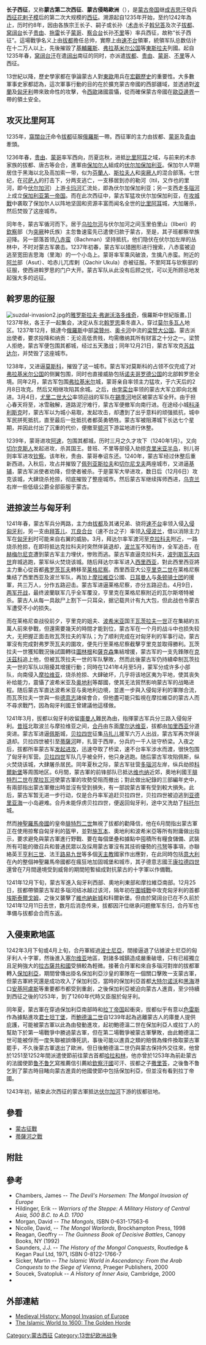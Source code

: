 {{refimprove|time=2015-12-07T10:42:37+00:00}}
{{Infobox military conflict
|conflict=
|partof=
|image=[[File:Battle_of_Mohi.svg|200px]]
|caption=
|date={{Start date|1241|4|11}}-{{End date|1242}}
|place=[[基輔羅斯|基輔羅斯]]、[[東歐|東歐]]
|territory=
|result=
|combatant1=
|combatant2=
|combatant3=
|commander1=
|commander2=
|commander3=
|strength1=
|strength2=
|strength3=
|casualties1=
|casualties2=
|casualties3=
|notes=
}}
'''长子西征'''，又称'''蒙古第二次西征'''、'''蒙古侵略歐洲'''（{{lang-en|Mongol invasion of Europe}}），是[[蒙古帝国|蒙古帝国]]继[[成吉思汗|成吉思汗]]發兵[[蒙古征服花剌子模|西征花剌子模]]后的第二次大规模的[[蒙古征戰|西征]]。溯源起自1235年开始，至约1242年為止，历时约8年，因由各族宗王长子、嗣子或长孙（[[术赤|术赤]]长子[[斡兒答|斡兒答]]及次子[[拔都|拔都]]、[[窝阔台|窝阔台]]长子[[贵由|贵由]]、[[拖雷|拖雷]]长子[[蒙哥|蒙哥]]、[[察合台|察合台]]长孙[[不里|不里]]等）率兵西征，故称“长子西征”。這場戰爭名义上由[[拔都|拔都]]擔任总帅，實際上由[[速不台|速不台]]領軍，統領军队总数估计在十二万人以上，先後摧毀了[[基輔羅斯|基輔羅斯]]、[[弗拉基米尔公国|弗拉基米尔公国]]等[[東斯拉夫民族|東斯拉夫]]列國。起自1235年春，[[窝阔台|窝阔台汗]]在遣[[阔出|阔出]]南征的同时，亦派遣[[拔都|拔都]]、[[贵由|贵由]]、[[蒙哥|蒙哥]]、[[不里|不里]]等人西征。

13世紀以降，歷史學家都在爭論蒙古人對[[東歐|東歐]]用兵在[[宏觀|宏觀]][[歷史|歷史]]的重要性。大多數軍事史家都認為，這次軍事行動的目的在於擴充蒙古帝國的西部疆域，並透過對[[波兰王国_(1025年－1385年)|波蘭]]及[[匈牙利王国_(1000年－1301年)|匈牙利]]帶來致命性的攻擊，令[[西歐|西歐]]諸國震懾，從而確保蒙古帝國在[[歐洲俄羅斯|歐亞邊界]]一帶的領土安全。

{{Campaignbox_蒙古帝国征战一览}}

==攻灭比里阿耳==
1235年，[[窝阔台|窩闊台汗]]命令[[拔都|拔都]]征服[[俄羅斯|俄羅斯]]一帶。西征軍的主力由拔都、[[蒙哥|蒙哥]]及[[貴由|貴由]]牽頭。

1236年春，[[贵由|贵由]]、[[蒙哥|蒙哥]]率军西向，历夏迄秋，进抵[[比里阿耳|比里阿耳]]之域，与前来的术赤家族的拔都、唐古等会合，進軍由[[保加尔人|保加尔人]]組成的[[伏尔加保加利亚|伏尔加保加利亚]]。保加尔人早期居住于黑海以北及高加索一带，似为[[芬蘭人|芬蘭人]]、[[斯拉夫人|斯拉夫人]]和[[突厥人|突厥人]]的混合部落。七世纪，在[[可萨人|可萨人]]的打击下，分两支逃亡，一支移居到亦的勒河（Itil，又作也的里河，即今[[伏尔加河|伏尔加河]]）上游[[卡馬河|卡玛河]]汇流处，即為伏尔加保加利亚；另一支西走[[多瑙河|多瑙河]]上成立[[保加利亚第一帝国|保加利亚第一帝国]]。而在此次西征中，蒙古军猛攻伏尔加保加利亚，在[[比里阿耳攻城戰|攻城戰]]中袭取了保加尔人以阵地坚固和资源丰富而闻名全世的[[比里阿耳|比里阿耳]]城，大加屠杀，然后焚毁了这座城市。

同年冬，蒙古军循河而下。居于[[乌拉尔河|乌拉尔河]]与伏尔加河之间玉里伯里山（Ilberi）的[[欽察|欽察]]部（为[[突厥|突厥]]种氏族）主忽鲁速蛮先已遣使归款于蒙古，至是，其子班都察举族迎降。另一部落首领[[八赤蛮|八赤蛮]]（Bachman）坚持抵抗，他们隐伏在伏尔加左岸的丛林中，不时对蒙古军袭击。1237年初春，蒙古军以猎圈形进行搜索，八赤蛮被迫逃至宽田吉思海（里海）的一个小岛上。蒙哥率军乘风破浪，生擒八赤蛮。附近的[[阿兰|阿兰]]部（Asut）、哈赤儿兀库剌（Qachir Ukula）亦被征服。不里阿耳与钦察部的征服，使西进斡罗思的门户大开。蒙古军队从此没有后顾之忧，可以无所顾忌地发起强大多的远征。

==斡罗思的征服==
{{Main|蒙古征服基輔羅斯}}
[[Image:suzdal-invasion2.jpg|thumb]]的[[雅罗斯拉夫二世·弗谢沃洛多维奇|雅罗斯拉夫·弗谢沃洛多维奇]]，俄羅斯中世紀版畫。]]
1237年秋，各王子一起集会，决定从东北[[斡羅思|斡罗思]]乘冬直入，穿过[[莫尔多瓦人|莫尔多瓦人]]地区。1237年12月，抵達今[[俄羅斯|俄羅斯]]中部[[梁贊州|梁贊州]]、[[奧卡河|奥卡河]]中流的[[梁赞大公国|梁赞大公国]]。蒙古派出使者，要求投降和纳贡：无论高低贵贱，均需缴纳其所有财富之十分之一。梁赞人拒绝，蒙古军便包围其都城，经过五天激战；同年12月21日，蒙古军攻克[[苏兹达尔|苏兹达尔]]，并焚毁了这座城市。

1238年，又进逼[[莫斯科|莫斯科]]，摧毁了这一城市。蒙古军对莫斯科的占领不仅完成了对[[弗拉基米尔-苏兹达尔大公国|弗拉基米尔公国]]的侧翼包围，同时也直接威胁包括[[诺夫哥罗德共和国|诺夫哥罗德公国]]的北部斡罗思全境。同年2月，蒙古军包围[[弗拉基米尔_(俄罗斯)|弗拉基米尔]]城，蒙哥亲自率领主力猛攻，于六天后的2月8日攻克。然后又相继攻陷其余城。之后，由[[孛栾台|孛栾台]]率领的蒙古大军立即向北推进。3月4日，[[尤里二世·弗謝沃洛多維奇|尤里二世大公]]率领迎战的军队在[[錫季河戰役|錫季河]]地区被蒙古军全歼。由于担心春天将至，冰雪融解，道路泥泞难行，蒙古军便撤军向南行进。在途经小城[[科泽利斯克|科泽利斯克]]时，蒙古军以为城小易取，发起攻击，却遭到了出乎意料的顽强抵抗，城中军民拼死抵抗，直至最后一批抵抗者都英勇牺牲。蒙古军被阻滞城下长达七个星期，并因此付出了沉重的代价，便撤至[[頓河_(俄羅斯)|顿河]]下游盆地进行休整。

1239年，蒙哥进攻[[阿速|阿速]]，包围其都城，历时三月之久才攻下（1240年1月）。又向[[切尔克斯人|切尔克斯人]]发起进攻，杀其国王。昔班、不里等部侵入劫掠[[克里米亚|克里米亚半岛]]，别儿哥则率军进攻[[欽察|钦察]]{{citation needed}}。该年秋，贵由、蒙哥奉诏东还。1240年，蒙古军经过休整后重新西进。入秋后，攻占并摧毁了[[佩列亚斯拉夫|佩列亚斯拉夫]]和[[切尔尼戈夫|切尔尼戈夫]]两座城市，又进逼[[基辅|基辅]]，蒙古军派使者劝降，但使者被杀。于是蒙军大举进攻，数日后（12月6日）攻克该城，大肆烧杀抢掠，彻底摧毁了整座城市。然后蒙古军继续挥师西进，[[加利西亞－沃里尼亞王國|乌克兰]]右岸一些低级公爵全部臣服于蒙古。

==进掠波兰与匈牙利==
1241年春，蒙古军兵分两路，主力由[[拔都|拔都]]及其诸兄弟、骁将[[速不台|速不台]]率领入侵[[第一次蒙古入侵匈牙利|入侵匈牙利]]，另一支由[[拜答里|拜答儿]]、[[兀良合台|兀良合台]]（速不台之子）率领[[蒙古入侵波蘭|入侵波兰]]，借以消除主力军在[[匈牙利王国_(1000年－1301年)|匈牙利]]时可能来自右翼的威胁。3月，拜达尔率军渡河至[[克拉科夫|克拉科夫]]附近，一路烧杀抢掠，在即将抵达克拉科夫时突然佯装退却，[[波兰王国_(1025年－1385年)|波兰军]]不知有诈，全军追击，在[[赫梅尔尼克|赫梅尔尼克]]遭到蒙古军主力埋伏，惨败而逃。蒙古军直逼克拉科夫，[[波列斯瓦夫四世|波列斯瓦夫四世]]弃城逃跑，蒙军纵火焚烧该城。随后拜达尔率军进入[[西里西亚|西里西亚]]，對此西里西亚將主力重心從首都[[弗罗茨瓦夫|弗罗茨瓦夫]]轉移至[[莱格尼察|莱格尼察]]。西里西亚大公[[亨里克二世_(西里西亞)|亨里克二世]]在莱格尼察集结了西里西亚及波兰军队，再加上[[摩拉維亞|摩拉維亞]]公國、[[日耳曼人|日耳曼人]]与[[条顿骑士团|条顿骑士团]]的援軍，共三万人{{citation needed}}，分作五路迎击。蒙古军进逼莱格尼察，亦分五路迎击。4月9日，[[莱格尼察战役|两军开战]]，最终波蘭联军几乎全军覆没{{citation needed}}，亨里克在莱格尼察附近的瓦尔斯塔特被杀{{citation needed}}。蒙古人从每一具敌尸上割下一只耳朵，据记载共计有九大包，但此战也令蒙古军遭受不小的损失。

而在莱格尼查战役前夕，亨里克的姐夫、[[波西米亚|波希米亚]]国王[[瓦茨拉夫一世|瓦茨拉夫一世]]正在集結約五萬人前來參戰，但還需要幾天的時間才能到位，蒙古军在一个月的战斗中也损失较大，无把握正面击败瓦茨拉夫的军队；为了顺利完成在对匈牙利的军事行动，蒙古軍沒有完成對弗罗茨瓦夫的圍攻，便先行至莱格尼察截擊亨里克並取得勝利。瓦茨拉夫一世獲知戰況後試圖轉往[[图林根公国|圖林根]]和[[薩克森選侯國|薩克森]]集結增援，蒙古军的一支先鋒隊在[[克沃茲科|克沃茲科]]追上他，但被瓦茨拉夫一世的军队擊敗，然而此後蒙古军仍持續牵制瓦茨拉夫一世的军队以阻擾其增援行動；同時在1241年4月至5月，蒙军分成许多小部队，向南侵入[[摩拉维亚|摩拉维亚]]，烧杀抢掠、大肆破坏，几乎将该地区夷为平地，使其丧失补给能力，震懾了波希米亚及[[奥地利大公國|奥地利]]等鄰國，使其无法貿然影响蒙古军的战略进程{{citation needed}}。随后蒙古军直达波希米亚与奥地利边境，並進一步與入侵匈牙利的軍隊合流，而瓦茨拉夫一世與一些[[德意志王国|德意志]]諸侯會合，但他盡可能只監視在摩拉維亞的蒙古人而不尋求戰鬥，因為匈牙利國王曾建議他這樣做。

1241年3月，拔都以匈牙利收留[[庫曼人|庫曼人]]難民為由，指揮蒙古军兵分三路入侵匈牙利。[[昔班|昔班]]北取波兰与摩拉维亚之间，[[合丹|合丹]]由东面[[摩尔达维亚|摩尔达维亚]]，拔都由[[加利西亚_(东欧)|加里西亚]]分道突进。蒙古军进逼[[佩斯|佩斯]]城，[[贝拉四世|贝拉四世]]征集[[马扎尔人|马扎儿]]援军六万人出战，蒙古军再次佯装退却。贝拉四世被引至[[蒂薩河|蒂薩河]]畔，扎营于西岸，分兵约一千人驻守桥梁。入夜之后，拔都所率蒙古军[[蒂萨河之战|发起进攻]]，迅速夺取了桥梁，速不台率军涉水而渡，很快包围了匈牙利军营。[[贝拉四世|贝拉四世]]军队几乎被全歼，他只身逃跑。随后蒙古军攻陷佩斯，纵火焚烧该城，大肆屠杀居民。同年夏秋之际，蒙古军驻营[[多瑙河|多瑙河]]左岸，纵兵劫掠[[科爾新堡|科爾新堡]]等周围地区。6月間，蒙古軍的前锋部队已抵达[[维也纳|维也纳]]近郊，奧地利國王[[腓特烈二世_(奧地利)|腓特烈二世]]在[[摩拉瓦河|摩拉瓦河]]使蒙古軍的攻勢受阻而撤出；對此做出紀錄的三部編年史中，有兩部指出蒙古軍撤出時並沒有受到損失，有一部說蒙古軍有受到較大損失。此后，蒙古军暂无进一步行动，仅是合丹率军追赶贝拉四世，贝拉四世被迫逃到[[亚得里亚海|亚德里亚海]]一小岛避难。合丹未能俘虏贝拉四世，便返回匈牙利，途中又洗劫了[[科托尔|科托尔]]城。

然而[[神聖羅馬帝國|神聖羅馬帝國]]的皇帝[[腓特烈二世_(神圣罗马帝国)|腓特烈二世]]無視了拔都的勸降信，他在6月間指出蒙古軍正在使用掠奪自匈牙利的盔甲，並對[[施瓦本公國|施瓦本]]、奧地利和波希米亞等所有附庸做出指示，要求避免與蒙古軍進行野戰、要在每個堡壘和據點中囤積所有糧食儲備、武裝所有可能的徵召兵和普通民眾以及採用蒙古軍沒有其技術優勢的[[弩|弓弩]]等事項，亦聯絡英王[[亨利三世_(英格兰)|亨利三世]]、法王[[路易九世_(法兰西)|路易九世]]等多個[[天主教|天主教]]國家作出應對，在此同時包括[[意大利王国_(神圣罗马帝国)|意大利]]在內的整個神聖羅馬帝國都在瘋狂地加固城堡和城市，其子德意志國王[[康拉德四世_(德意志國王)|康拉德四世]]還曾在7月間邊境受到威脅的期間短暫組成對抗蒙古的十字軍以作備戰。

1241年12月下旬，蒙古军進入匈牙利西部、奧地利東部和摩拉維亞南部。12月25日，拔都帶領蒙古军趁多瑙河结冰越过该河，隔年初在[[埃斯泰爾戈姆圍城戰_(1241年)|圍城戰]]中攻克匈牙利的首都[[埃斯泰爾戈姆|埃斯泰爾戈姆]]，之後又襲擊了[[維也納新城|維也納新城]]和科爾新堡。但由於窝阔台已在不久前於1241年12月11日去世，数月后消息传来，拔都因汗位继承问题撤军东归，合丹军也準備与拔都会合而东返。

==入侵東歐地區==
1242年3月下旬或4月上旬，合丹軍經過[[波士尼亞|波士尼亞]]，間接逼退了佔據波士尼亞的匈牙利人十字軍，然後進入[[塞尔维亚|塞尔维亚]]地區，對諸多城鎮造成嚴重破壞，只有已經獨立且足夠強大的[[拉古薩共和國|拉古薩共和國]]受損較為輕微。接著合丹軍和來自多瑙河對岸的拔都軍轉入[[保加利亚第二帝国|保加利亞]]，期間曾傳出掛名保加利亞沙皇的軍隊在一個關口擊敗一支蒙古軍，但蒙古軍終究還是成功攻入了保加利亞，當時的保加利亞首都[[大特尔诺沃|大特尔诺沃]]和[[黑海|黑海]]港口[[波摩里埃|安基阿盧斯]]等重要都市都受到重創，之後保加利亞被迫向蒙古人進貢，至少持續到西征之後的1253年，到了1260年代時又臣服於匈牙利。

同年夏，蒙古軍在穿過保加利亞南部時和[[拉丁帝国|拉丁帝国]]起衝突，拔都似乎有意以[[色雷斯|色雷斯]]作為據點進攻[[君士坦丁堡|君士坦丁堡]]，而[[鮑德溫二世_(君士坦丁堡)|鮑德溫二世]]自1239年起為逃離蒙古人的庫曼人提供庇護，可能被蒙古軍以此為由發動進攻，起初鮑德溫二世在保加利亞人或拉丁人的幫助下於第一場戰爭中勝過蒙古軍，但在第二場戰爭被蒙古軍擊敗，由此鮑德溫二世可能被俘而一度失聯被誤傳死訊，事後可能以進貢之類的賠償為條件換取蒙古軍罷手，不久後蒙古軍退出了歐洲，但日後鮑德溫二世仍與蒙古保持外交往來，他曾於1251至1252年間派遣使節{{Link-en|海諾的鮑德溫|Baldwin of Hainaut}}前往蒙古首都[[哈拉和林|哈拉和林]]，他亦曾於1253年為前赴蒙古的法國使節[[鲁不鲁乞|鲁不鲁乞]]寫推薦信引薦給[[欽察汗國|欽察汗國]]可汗、拔都之子[[撒里答|撒里答]]，之後鲁不鲁乞到了蒙古時目睹向蒙古進貢的他國使節中包括保加利亞，但並沒有看到拉丁帝國。

1243年初，結束此次西征的蒙古軍抵达[[伏尔加河|伏尔加河]]下游的拔都驻地。

== 參看 ==
*[[蒙古征戰|蒙古征戰]]
*[[蒂薩河之戰|蒂薩河之戰]]

== 附註 ==
{{Reflist}}

== 參考 ==
*Chambers, James -- ''The Devil's Horsemen: The Mongol Invasion of Europe ''
*Hildinger, Erik -- ''Warriors of the Steppe: A Military History of Central Asia, 500 B.C. to A.D. 1700 ''
*Morgan, David -- ''The Mongols'', ISBN 0-631-17563-6 
*Nicolle, David, -- ''The Mongol Warlords'', Brockhampton Press, 1998 
*Reagan, Geoffry -- ''The Guinness Book of Decisive Battles'', Canopy Books, NY (1992) 
*Saunders, J.J. -- ''The History of the Mongol Conquests'', Routledge & Kegan Paul Ltd, 1971, ISBN 0-8122-1766-7 
*Sicker, Martin -- ''The Islamic World in Ascendancy: From the Arab Conquests to the Siege of Vienna'', Praeger Publishers, 2000 
*Soucek, Svatopluk -- ''A History of Inner Asia'', Cambridge, 2000
*{{cite journal|author=Sinor, Denis|title=The Mongols in the West|journal=Journal of Asian History|volume=33|issue=1|date=1999|url=http://www.deremilitari.org/resources/articles/sinor1.htm}}

== 外部連結 ==
*[http://historymedren.about.com/library/prm/bl1mongolinvasion.htm Medieval History: Mongol Invasion of Europe]
*[https://web.archive.org/web/20101113102742/http://www.ucalgary.ca/applied_history/tutor/islam/mongols/goldenHorde.html The Islamic World to 1600: The Golden Horde]

{{中國歷史事件/元朝}}

[[Category:蒙古西征|Category:蒙古西征]]
[[Category:13世纪欧洲战争|Category:13世纪欧洲战争]]